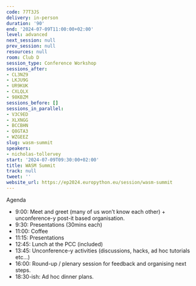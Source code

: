 ```yaml
---
code: 77T3JS
delivery: in-person
duration: '90'
end: '2024-07-09T11:00:00+02:00'
level: advanced
next_session: null
prev_session: null
resources: null
room: Club D
session_type: Conference Workshop
sessions_after:
- CL3NZ9
- LKJU9G
- UR9KUK
- CXLQLX
- 98KBZM
sessions_before: []
sessions_in_parallel:
- V3C9ED
- XLXNGG
- BCCBHN
- Q8GTA3
- WZGEEZ
slug: wasm-summit
speakers:
- nicholas-tollervey
start: '2024-07-09T09:30:00+02:00'
title: WASM Summit
track: null
tweet: ''
website_url: https://ep2024.europython.eu/session/wasm-summit
---
```


Agenda
* 9:00: Meet and greet (many of us won’t know each other) + unconference-y post-it based organisation.
* 9:30: Presentations (30mins each)
* 11:00: Coffee
* 11:15: Presentations
* 12:45: Lunch at the PCC (included)
* 13:45: Unconference-y activities (discussions, hacks, ad hoc tutorials etc…)
* 16:00: Round-up / plenary session for feedback and organising next steps.
* 18:30-ish: Ad hoc dinner plans.
